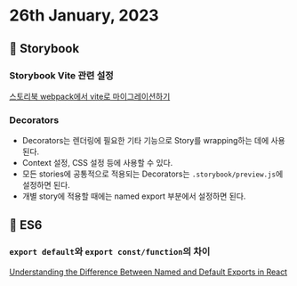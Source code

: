 # 26th January, 2023

## 📒 Storybook

### Storybook Vite 관련 설정
[스토리북 webpack에서 vite로 마이그레이션하기](https://velog.io/@dev2820/%EC%8A%A4%ED%86%A0%EB%A6%AC%EB%B6%81-webpack%EC%97%90%EC%84%9C-vite%EB%A1%9C-%EB%A7%88%EC%9D%B4%EA%B7%B8%EB%A0%88%EC%9D%B4%EC%85%98%ED%95%98%EA%B8%B0)

### Decorators
- Decorators는 렌더링에 필요한 기타 기능으로 Story를 wrapping하는 데에 사용된다.
- Context 설정, CSS 설정 등에 사용할 수 있다.
- 모든 stories에 공통적으로 적용되는 Decorators는 `.storybook/preview.js`에 설정하면 된다.
- 개별 story에 적용할 때에는 named export 부분에서 설정하면 된다.

## 🚀 ES6

### `export default`와 `export const/function`의 차이
[Understanding the Difference Between Named and Default Exports in React](https://betterprogramming.pub/understanding-the-difference-between-named-and-default-exports-in-react-2d253ca9fc22)
